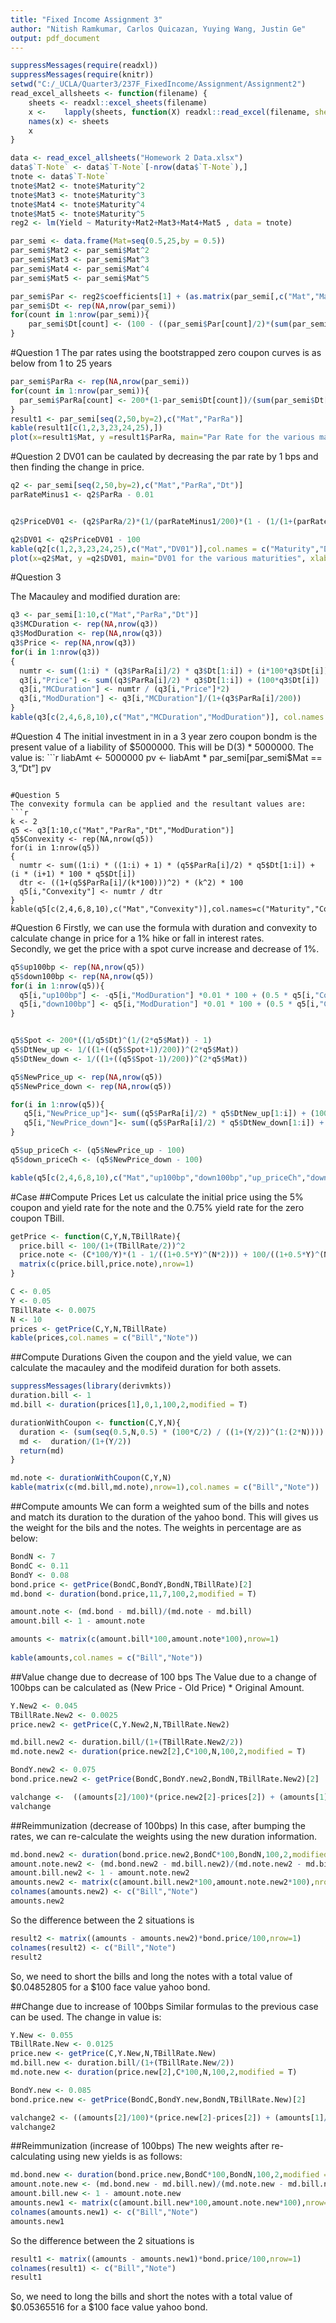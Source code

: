 ```yaml
---
title: "Fixed Income Assignment 3"
author: "Nitish Ramkumar, Carlos Quicazan, Yuying Wang, Justin Ge"
output: pdf_document
---
```


```r
suppressMessages(require(readxl))
suppressMessages(require(knitr))
setwd("C:/_UCLA/Quarter3/237F_FixedIncome/Assignment/Assignment2")
read_excel_allsheets <- function(filename) {
    sheets <- readxl::excel_sheets(filename)
    x <-    lapply(sheets, function(X) readxl::read_excel(filename, sheet = X))
    names(x) <- sheets
    x
}

data <- read_excel_allsheets("Homework 2 Data.xlsx")
data$`T-Note` <- data$`T-Note`[-nrow(data$`T-Note`),]
tnote <- data$`T-Note`
tnote$Mat2 <- tnote$Maturity^2
tnote$Mat3 <- tnote$Maturity^3
tnote$Mat4 <- tnote$Maturity^4
tnote$Mat5 <- tnote$Maturity^5
reg2 <- lm(Yield ~ Maturity+Mat2+Mat3+Mat4+Mat5 , data = tnote)

par_semi <- data.frame(Mat=seq(0.5,25,by = 0.5))
par_semi$Mat2 <- par_semi$Mat^2 
par_semi$Mat3 <- par_semi$Mat^3 
par_semi$Mat4 <- par_semi$Mat^4 
par_semi$Mat5 <- par_semi$Mat^5 

par_semi$Par <- reg2$coefficients[1] + (as.matrix(par_semi[,c("Mat","Mat2","Mat3","Mat4","Mat5")]) %*% matrix(reg2$coefficients[-1],ncol=1))
par_semi$Dt <- rep(NA,nrow(par_semi))
for(count in 1:nrow(par_semi)){
    par_semi$Dt[count] <- (100 - ((par_semi$Par[count]/2)*(sum(par_semi$Dt[1:count],na.rm = T))))/(100 + (par_semi$Par[count]/2))
}
```

#Question 1
The par rates using the bootstrapped zero coupon curves is as below from 1 to 25 years  
```r
par_semi$ParRa <- rep(NA,nrow(par_semi))
for(count in 1:nrow(par_semi)){
  par_semi$ParRa[count] <- 200*(1-par_semi$Dt[count])/(sum(par_semi$Dt[1:count]))
}
result1 <- par_semi[seq(2,50,by=2),c("Mat","ParRa")]
kable(result1[c(1,2,3,23,24,25),])
plot(x=result1$Mat, y =result1$ParRa, main="Par Rate for the various maturities", xlab="Maturity", ylab="Par Rate", type="l")
```

#Question 2
DV01 can be caulated by decreasing the par rate by 1 bps and then finding the change in price.  
```r
q2 <- par_semi[seq(2,50,by=2),c("Mat","ParRa","Dt")]
parRateMinus1 <- q2$ParRa - 0.01


q2$PriceDV01 <- (q2$ParRa/2)*(1/(parRateMinus1/200)*(1 - (1/(1+(parRateMinus1/200))^(2*q2$Mat)))) + 100/((1+(parRateMinus1/200))^(2*q2$Mat))

q2$DV01 <- q2$PriceDV01 - 100
kable(q2[c(1,2,3,23,24,25),c("Mat","DV01")],col.names = c("Maturity","DV01"))
plot(x=q2$Mat, y =q2$DV01, main="DV01 for the various maturities", xlab="Maturity", ylab="DV01", type="l")
```

#Question 3

The Macauley and modified duration are:  
```r
q3 <- par_semi[1:10,c("Mat","ParRa","Dt")]
q3$MCDuration <- rep(NA,nrow(q3))
q3$ModDuration <- rep(NA,nrow(q3))
q3$Price <- rep(NA,nrow(q3))
for(i in 1:nrow(q3))
{
  numtr <- sum((1:i) * (q3$ParRa[i]/2) * q3$Dt[1:i]) + (i*100*q3$Dt[i])
  q3[i,"Price"] <- sum((q3$ParRa[i]/2) * q3$Dt[1:i]) + (100*q3$Dt[i])
  q3[i,"MCDuration"] <- numtr / (q3[i,"Price"]*2)
  q3[i,"ModDuration"] <- q3[i,"MCDuration"]/(1+(q3$ParRa[i]/200))
}
kable(q3[c(2,4,6,8,10),c("Mat","MCDuration","ModDuration")], col.names = c("Maturity","Macauley Duration","Modified Duration"))
```

#Question 4
The initial investment in in a 3 year zero coupon bondm is the present value of a liability of $5000000. This will be D(3) * 5000000. The value is:  
```r
liabAmt <- 5000000
pv <- liabAmt * par_semi[par_semi$Mat == 3,"Dt"]
pv
```

#Question 5  
The convexity formula can be applied and the resultant values are: 
```r
k <- 2
q5 <- q3[1:10,c("Mat","ParRa","Dt","ModDuration")]
q5$Convexity <- rep(NA,nrow(q5))
for(i in 1:nrow(q5))
{
  numtr <- sum((1:i) * ((1:i) + 1) * (q5$ParRa[i]/2) * q5$Dt[1:i]) + (i * (i+1) * 100 * q5$Dt[i])
  dtr <- ((1+(q5$ParRa[i]/(k*100)))^2) * (k^2) * 100
  q5[i,"Convexity"] <- numtr / dtr
}
kable(q5[c(2,4,6,8,10),c("Mat","Convexity")],col.names=c("Maturity","Convexity"))
```

#Question 6
Firstly, we can use the formula with duration and convexity to calculate change in price for a 1\% hike or fall in interest rates.  
Secondly, we get the price with a spot curve increase and decrease of 1\%.

```r
q5$up100bp <- rep(NA,nrow(q5))
q5$down100bp <- rep(NA,nrow(q5))
for(i in 1:nrow(q5)){
  q5[i,"up100bp"] <- -q5[i,"ModDuration"] *0.01 * 100 + (0.5 * q5[i,"Convexity"] * (0.01)^2 * 100)
  q5[i,"down100bp"] <- q5[i,"ModDuration"] *0.01 * 100 + (0.5 * q5[i,"Convexity"] * (0.01)^2 * 100)
}


q5$Spot <- 200*((1/q5$Dt)^(1/(2*q5$Mat)) - 1)
q5$DtNew_up <- 1/((1+((q5$Spot+1)/200))^(2*q5$Mat))
q5$DtNew_down <- 1/((1+((q5$Spot-1)/200))^(2*q5$Mat))

q5$NewPrice_up <- rep(NA,nrow(q5))
q5$NewPrice_down <- rep(NA,nrow(q5))

for(i in 1:nrow(q5)){
   q5[i,"NewPrice_up"]<- sum((q5$ParRa[i]/2) * q5$DtNew_up[1:i]) + (100 * q5$DtNew_up[i])
   q5[i,"NewPrice_down"]<- sum((q5$ParRa[i]/2) * q5$DtNew_down[1:i]) + (100 * q5$DtNew_down[i])
}

q5$up_priceCh <- (q5$NewPrice_up - 100)
q5$down_priceCh <- (q5$NewPrice_down - 100) 

kable(q5[c(2,4,6,8,10),c("Mat","up100bp","down100bp","up_priceCh","down_priceCh")])
```

#Case
##Compute Prices 
Let us calculate the initial price using the 5\% coupon and yield rate for the note and the 0.75\% yield rate for the zero coupon TBill.    
```r
getPrice <- function(C,Y,N,TBillRate){
  price.bill <- 100/(1+(TBillRate/2))^2
  price.note <- (C*100/Y)*(1 - 1/((1+0.5*Y)^(N*2))) + 100/((1+0.5*Y)^(N*2))
  matrix(c(price.bill,price.note),nrow=1)
}

C <- 0.05
Y <- 0.05
TBillRate <- 0.0075
N <- 10
prices <- getPrice(C,Y,N,TBillRate)
kable(prices,col.names = c("Bill","Note"))

```

##Compute Durations
Given the coupon and the yield value, we can calculate the macauley and the modifeid duration for both assets.
```r
suppressMessages(library(derivmkts))
duration.bill <- 1
md.bill <- duration(prices[1],0,1,100,2,modified = T)

durationWithCoupon <- function(C,Y,N){
  duration <- (sum(seq(0.5,N,0.5) * (100*C/2) / ((1+(Y/2))^(1:(2*N)))) + (100 * N / (1+(Y/2))^(2*N)))/100
  md <-  duration/(1+(Y/2))
  return(md)
} 

md.note <- durationWithCoupon(C,Y,N)
kable(matrix(c(md.bill,md.note),nrow=1),col.names = c("Bill","Note"))
```

##Compute amounts
We can form a weighted sum of the bills and notes and match its duration to the duration of the yahoo bond. This will gives us the weight for the bils and the notes. The weights in percentage are as below: 

```r
BondN <- 7
BondC <- 0.11
BondY <- 0.08
bond.price <- getPrice(BondC,BondY,BondN,TBillRate)[2]
md.bond <- duration(bond.price,11,7,100,2,modified = T)

amount.note <- (md.bond - md.bill)/(md.note - md.bill)
amount.bill <- 1 - amount.note

amounts <- matrix(c(amount.bill*100,amount.note*100),nrow=1)
                  
kable(amounts,col.names = c("Bill","Note"))
```

##Value change due to decrease of 100 bps
The Value due to a change of 100bps   can be calculated as (New Price - Old Price) * Original Amount.  
```r
Y.New2 <- 0.045
TBillRate.New2 <- 0.0025
price.new2 <- getPrice(C,Y.New2,N,TBillRate.New2)

md.bill.new2 <- duration.bill/(1+(TBillRate.New2/2))
md.note.new2 <- duration(price.new2[2],C*100,N,100,2,modified = T)

BondY.new2 <- 0.075
bond.price.new2 <- getPrice(BondC,BondY.new2,BondN,TBillRate.New2)[2]

valchange <-  ((amounts[2]/100)*(price.new2[2]-prices[2]) + (amounts[1]/100)*(price.new2[1]-prices[1]) - (bond.price.new2 - bond.price))/bond.price
valchange
```

##Reimmunization (decrease of 100bps)
In this case, after bumping the rates, we can re-calculate the weights using the new duration information.    
```r
md.bond.new2 <- duration(bond.price.new2,BondC*100,BondN,100,2,modified = T)
amount.note.new2 <- (md.bond.new2 - md.bill.new2)/(md.note.new2 - md.bill.new2)
amount.bill.new2 <- 1 - amount.note.new2
amounts.new2 <- matrix(c(amount.bill.new2*100,amount.note.new2*100),nrow=1)
colnames(amounts.new2) <- c("Bill","Note")
amounts.new2
```
  
So the difference between the 2 situations is  
```r
result2 <- matrix((amounts - amounts.new2)*bond.price/100,nrow=1)
colnames(result2) <- c("Bill","Note")
result2
```
So, we need to short the bills and long the notes with a total value of $0.04852805 for a $100 face value yahoo bond.  
  
##Change due to increase of 100bps
Similar formulas to the previous case can be used. The change in value is: 
```r
Y.New <- 0.055
TBillRate.New <- 0.0125
price.new <- getPrice(C,Y.New,N,TBillRate.New)
md.bill.new <- duration.bill/(1+(TBillRate.New/2))
md.note.new <- duration(price.new[2],C*100,N,100,2,modified = T)

BondY.new <- 0.085
bond.price.new <- getPrice(BondC,BondY.new,BondN,TBillRate.New)[2]

valchange2 <- ((amounts[2]/100)*(price.new[2]-prices[2]) + (amounts[1]/100)*(price.new[1]-prices[1]) - (bond.price.new - bond.price))/(bond.price)
valchange2
```

##Reimmunization (increase of 100bps)
The new weights after re-calculating using new yields is as follows:  

```r
md.bond.new <- duration(bond.price.new,BondC*100,BondN,100,2,modified = T)
amount.note.new <- (md.bond.new - md.bill.new)/(md.note.new - md.bill.new)
amount.bill.new <- 1 - amount.note.new
amounts.new1 <- matrix(c(amount.bill.new*100,amount.note.new*100),nrow=1)
colnames(amounts.new1) <- c("Bill","Note")
amounts.new1
```

So the difference between the 2 situations is          
```r
result1 <- matrix((amounts - amounts.new1)*bond.price/100,nrow=1)
colnames(result1) <- c("Bill","Note")
result1
```
        
      
So, we need to long the bills and short the notes with a total value of $0.05365516 for a $100 face value yahoo bond.  

